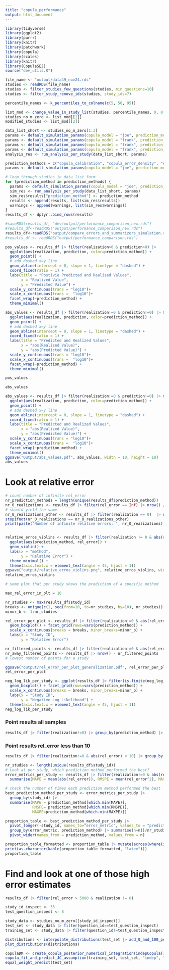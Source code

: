 ```yaml
---
title: "copula_performance"
output: html_document
---
```


```r
library(tidyverse)
library(ggplot2)
library(purrr)
library(knitr)
library(patchwork)
library(copula)
library(scales)
library(knitr)
library(CopulaSEJ)
source("dev_utils.R")

file_name <- "output/data49_nov24.rds"
studies <- readRDS(file_name)
studies <- filter_studies_few_questions(studies, min_questions=10)
studies <- filter_study_remove_ids(studies, study_ids=7) 

percentile_names <- k_percentiles_to_colname(c(5, 50, 95))

list_mod <- change_value_in_study_list(studies, percentile_names, 0, 0.0001)
studies_no_m_zero <- list_mod[[1]]
modified_studies <- list_mod[[2]]

```

```r
data_list_short <- studies_no_m_zero[1:3]
params <- default_simulation_params(copula_model = "joe", prediction_method = "copula_calibration")
params <- default_simulation_params(copula_model = "frank", prediction_method = "copula")
params <- default_simulation_params(copula_model = "frank", prediction_method = "equal_weights")
params <- default_simulation_params(copula_model = "frank", prediction_method = "global_opt")
analysis_res <- run_analysis_per_study(data_list_short, params)

prediction_methods = c("copula_calibration", "copula_error_density", "equal_weights", "global_opt")
params <- default_simulation_params(copula_model = "joe", prediction_method = "perfect_expert")

# loop through studies in data_list_form
for (prediction_method in prediction_methods) {
  params <- default_simulation_params(copula_model = "joe", prediction_method = prediction_method)
  sim_res <- run_analysis_per_study(data_list_short, params)
  sim_res$results["prediction_method"] <- prediction_method
  results <- append(results, list(sim_res$results))
  warnings <- append(warnings, list(sim_res$warnings))
}
results_df <- dplyr::bind_rows(results)

#saveRDS(results_df, "dev/output/performance_comparison_new.rds")
#results_df<-readRDS("output/performance_comparison_new.rds")
results_df<-readRDS("output/compare_errors_and_summarizers_simulation.rds")$results_df
#results_df <- readRDS("output/performance_comparison.rds")

pos_values <- results_df |> filter(realization>0 & prediction>0) |> 
  ggplot(aes(realization, prediction, color=prediction_method)) +
  geom_point() +
  # add dashed x=y line
  geom_abline(intercept = 0, slope = 1, linetype = "dashed") +
  coord_fixed(ratio = 1) +
  labs(title = "Postivie Predicted and Realized Values",
       x = "Realized Value",
       y = "Predicted Value") +
  scale_y_continuous(trans = "log10")+
  scale_x_continuous(trans =  "log10")+
  facet_wrap(~prediction_method) +
  theme_minimal()

abs_values <- results_df |> filter(realization!=0 & prediction!=0) |> mutate(realization=abs(realization), prediction=abs(prediction)) |> 
  ggplot(aes(realization, prediction, color=prediction_method)) +
  geom_point() +
  # add dashed x=y line
  geom_abline(intercept = 0, slope = 1, linetype = "dashed") +
  coord_fixed(ratio = 1) +
  labs(title = "Predicted and Realized Values",
       x = "abs(Realized Value)",
       y = "abs(Predicted Value)") +
  scale_y_continuous(trans = "log10")+
  scale_x_continuous(trans =  "log10")+
  facet_wrap(~prediction_method) +
  theme_minimal()

pos_values

abs_values
```
```r
abs_values <- results_df |> filter(realization!=0 & prediction!=0) |> mutate(realization=abs(realization), prediction=abs(prediction)) |> 
  ggplot(aes(realization, prediction, color=prediction_method)) +
  geom_point() +
  # add dashed x=y line
  geom_abline(intercept = 0, slope = 1, linetype = "dashed") +
  coord_fixed(ratio = 1) +
  labs(title = "Predicted and Realized Values",
       x = "abs(Realized Value)",
       y = "abs(Predicted Value)") +
  scale_y_continuous(trans = "log10")+
  scale_x_continuous(trans =  "log10")+
  facet_wrap(~prediction_method) +
  theme_minimal()
ggsave("Output/abs_values.pdf", abs_values, width = 10, height = 10)
abs_values
```

# Look at relative error
```r
# count number of infinite rel_error
nr_prediction_methods = length(unique(results_df$prediction_method))
nr_0_realizations <- results_df |> filter(rel_error == Inf) |> nrow() / nr_prediction_methods
# should yield the same
nr_0_realizations_other <- results_df |> filter(realization == 0)  |> nrow() / nr_prediction_methods
stopifnot(nr_0_realizations == nr_0_realizations_other)
print(paste("Number of infinite relative errors: ", nr_0_realizations))


relative_erros_violins <- results_df |> filter(realization != 0 & abs(rel_error) < 10 & study_id <= 20) |> #filter(!(prediction_method %in% c("copula"))) |>
  ggplot(aes(prediction_method, rel_error)) +
  geom_violin() +
  labs(x = "method",
       y = "Relative Error") +
  theme_minimal() +
  theme(axis.text.x = element_text(angle = 45, hjust = 1))
ggsave("output/relative_erros_violins.png", relative_erros_violins, width=10)
relative_erros_violins 
```
```r
# some plot that per study shows the prediction of a specific method

max_rel_error_in_plt = 10

nr_studies <- max(results_df$study_id)
breaks <- unique(c(1, seq(from=10, to=nr_studies, by=10), nr_studies))
minor_b <- 1:nr_studies

rel_error_per_plot <- results_df |> filter(realization!=0 & abs(rel_error) < max_rel_error_in_plt) |> ggplot(aes(study_id, rel_error, group=study_id)) +
  geom_boxplot() + facet_grid(rows=vars(prediction_method)) + 
  scale_x_continuous(breaks = breaks, minor_breaks=minor_b) +
  labs(x = "Study ID",
       y = "Relative Error")

nr_filtered_points <- results_df |> filter(realization!=0 & abs(rel_error) < max_rel_error_in_plt) |> nrow()
nr_away_filtered_points <- results_df |> nrow() - nr_filtered_points
# lowest number of points for a study

ggsave("output/rel_error_per_plot_generalization.pdf", rel_error_per_plot, width = 10, height = 10)
rel_error_per_plot
```
```r
neg_log_lik_per_study <- ggplot(results_df |> filter(is.finite(neg_log_lik)), aes(study_id, neg_log_lik, group=study_id)) +
  geom_boxplot() + facet_grid(rows=vars(prediction_method)) + 
  scale_x_continuous(breaks = breaks, minor_breaks=minor_b) +
  labs(x = "Study ID",
       y = "Negative Log Likelihood") +
  theme(axis.text.x = element_text(angle = 45, hjust = 1))
neg_log_lik_per_study
```

### Point results all samples
```r

results_df |> filter(realization!=0) |> group_by(prediction_method) |> summarise(MAPE = mean(abs(rel_error)), RMSPE = mean(rel_error^2), MAXPE = max(abs(rel_error)), MNLL=median(neg_log_lik), MedAPE = median(abs(rel_error)))

```
### Point results rel_error less than 10
```r
results_df |> filter(realization!=0 & abs(rel_error) < 10) |> group_by(prediction_method) |> summarise(MAPE = mean(abs(rel_error)), RMSPE = mean(rel_error^2), MAXPE = max(abs(rel_error)))
```


```r
nr_studies <- length(unique(results_df$study_id))
# Look at per study, which prediction method performed the best?
error_metrics_per_study <- results_df |> filter(realization!=0 & abs(rel_error) < 10) |> group_by(study_id, prediction_method) |> 
  summarise(MAPE = mean(abs(rel_error)), RMSPE = mean(rel_error^2), MAXPE = max(abs(rel_error)), .groups="drop")

# check the number of times each prediction method performed the best
best_prediction_method_per_study <- error_metrics_per_study |> 
  group_by(study_id) |> 
  summarise(MAPE = prediction_method[which.min(MAPE)], 
            RMSPE= prediction_method[which.min(RMSPE)],
            MAXPE=prediction_method[which.min(MAXPE)]) 

proportion_table <- best_prediction_method_per_study |> 
  pivot_longer(-study_id, names_to="error_metric", values_to = "prediction_method") |>
  group_by(error_metric, prediction_method) |> summarise(n=n()/nr_studies, .groups="drop")  |>
  pivot_wider(names_from = prediction_method, values_from = n) 

proportion_table_formatted <- proportion_table |> mutate(across(where(is.numeric), ~round(.x*100, digits=1))) |> mutate(across(where(is.numeric), ~paste(.x, "%"))) 
print(as.character(kable(proportion_table_formatted, "latex")))
proportion_table

```

# Find and look at one of those high error estimates
```r

results_df |> filter(rel_error > 5000 & realization != 0) 

study_id_inspect <- 33
test_question_inspect <- 8

study_data <- studies_no_m_zero[[study_id_inspect]] 
test_set <- study_data |> filter(question_id==test_question_inspect) 
training_set <- study_data |> filter(question_id!=test_question_inspect) 

distributions <- interpolate_distributions(test_set |> add_0_and_100_percentiles(), interpolation="linear")
plot_distributions(distributions)

copulaDM <- create_copula_posterior_numerical_integration(indepCopula(10), distributions)
copula_fit_and_predict_JC_assumption(training_set, test_set, "indep", "linear")
equal_weight_predict(test_set)

```

